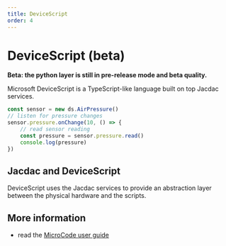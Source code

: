 ```yaml
---
title: DeviceScript
order: 4
---
```


# DeviceScript (beta)

**Beta: the python layer is still in pre-release mode and beta quality.**

Microsoft DeviceScript is a TypeScript-like language built on top Jacdac services.

```typescript
const sensor = new ds.AirPressure()
// listen for pressure changes
sensor.pressure.onChange(10, () => {
    // read sensor reading
    const pressure = sensor.pressure.read()
    console.log(pressure)
})
```

## Jacdac and DeviceScript

DeviceScript uses the Jacdac services to provide an abstraction layer between the physical hardware and the scripts.

## More information

-   read the [MicroCode user guide](https://microsoft.github.io/devicescript)
